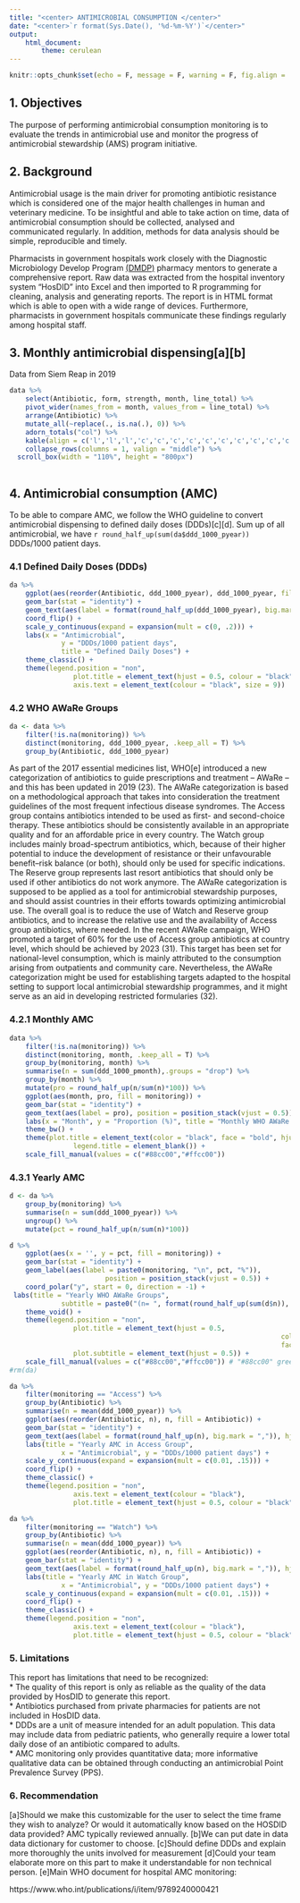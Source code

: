 ```yaml
---
title: "<center> ANTIMICROBIAL CONSUMPTION </center>"
date: "<center>`r format(Sys.Date(), '%d-%m-%Y')`</center>"
output: 
    html_document:
        theme: cerulean
---
```


<style>
.table-hover > tbody > tr:hover { 
  background-color: #f4f442;
}
</style>

```r
knitr::opts_chunk$set(echo = F, message = F, warning = F, fig.align = 'c')
```

## 1. Objectives
The purpose of performing antimicrobial consumption monitoring is to evaluate the trends in antimicrobial use and monitor the progress of antimicrobial stewardship (AMS) program initiative.   

## 2. Background
Antimicrobial usage is the main driver for promoting antibiotic resistance which is considered one of the major health challenges in human and veterinary medicine. To be insightful and able to take action on time, data of antimicrobial consumption should be collected, analysed and communicated regularly. In addition, methods for data analysis should be simple, reproducible and timely. 

Pharmacists in government hospitals work closely with the Diagnostic Microbiology Develop Program [(DMDP)](www.dmdp.org) pharmacy mentors to generate a comprehensive report. Raw data was extracted from the hospital inventory system "HosDID" into Excel and then imported to R programming for cleaning, analysis and generating reports. The report is in HTML format which is able to open with a wide range of devices. Furthermore, pharmacists in government hospitals communicate these findings regularly among hospital staff.  

## 3. Monthly antimicrobial dispensing[a][b]
Data from Siem Reap in 2019   

```r
data %>% 
	select(Antibiotic, form, strength, month, line_total) %>% 
	pivot_wider(names_from = month, values_from = line_total) %>% 
	arrange(Antibiotic) %>% 
	mutate_all(~replace(., is.na(.), 0)) %>% 
	adorn_totals("col") %>% 
	kable(align = c('l','l','l','c','c','c','c','c','c','c','c','c','c','c','c','r'), format.args = list(big.mark = ",")) %>% kable_styling(bootstrap_options = c("bordered","condensed", "striped", "hover","responsive")) %>% 
	collapse_rows(columns = 1, valign = "middle") %>% 
  scroll_box(width = "110%", height = "800px")
		
```
## 4. Antimicrobial consumption (AMC)
To be able to compare AMC, we follow the WHO guideline to convert antimicrobial dispensing to defined daily doses (DDDs)[c][d]. Sum up of all antimicrobial, we have `r round_half_up(sum(da$ddd_1000_pyear))` DDDs/1000 patient days.

### 4.1 Defined Daily Doses (DDDs)  
```r
da %>% 
	ggplot(aes(reorder(Antibiotic, ddd_1000_pyear), ddd_1000_pyear, fill = Antibiotic)) + 
	geom_bar(stat = "identity") + 
	geom_text(aes(label = format(round_half_up(ddd_1000_pyear), big.mark = ",")), hjust = -0.2, size = 3) +
	coord_flip() +
	scale_y_continuous(expand = expansion(mult = c(0, .2))) +
	labs(x = "Antimicrobial",
			 y = "DDDs/1000 patient days", 
			 title = "Defined Daily Doses") +
	theme_classic() +
	theme(legend.position = "non",
				plot.title = element_text(hjust = 0.5, colour = "black", face = "bold" ),
				axis.text = element_text(colour = "black", size = 9))

```

### 4.2 WHO AWaRe Groups
```r
da <- data %>% 
	filter(!is.na(monitoring)) %>% 
	distinct(monitoring, ddd_1000_pyear, .keep_all = T) %>% 
	group_by(Antibiotic, ddd_1000_pyear)
```

As part of the 2017 essential medicines list, WHO[e] introduced a new categorization of antibiotics to guide prescriptions and treatment – AWaRe – and this has been updated in 2019 (23). The AWaRe categorization is based on a methodological approach that takes into consideration the treatment guidelines of the most frequent infectious disease syndromes. The Access group contains antibiotics intended to be used as first- and second-choice therapy. These antibiotics should be consistently available in an appropriate quality and for an affordable price in every country. The Watch group includes mainly broad-spectrum antibiotics, which, because of their higher potential to induce the development of resistance or their unfavourable benefit–risk balance (or both), should only be used for specific indications. The Reserve group represents last resort antibiotics that should only be used if other antibiotics do not work anymore. The AWaRe categorization is supposed to be applied as a tool for antimicrobial stewardship purposes, and should assist countries in their efforts towards optimizing antimicrobial use. The overall goal is to reduce the use of Watch and Reserve group antibiotics, and to increase the relative use and the availability of Access group antibiotics, where needed. In the recent AWaRe campaign, WHO promoted a target of 60% for the use of Access group antibiotics at country level, which should be achieved by 2023 (31). This target has been set for national-level consumption, which is mainly attributed to the consumption arising from outpatients and community care. Nevertheless, the AWaRe categorization might be used for establishing targets adapted to the hospital setting to support local antimicrobial stewardship programmes, and it might serve as an aid in developing restricted formularies (32). 

### 4.2.1 Monthly AMC

```r
data %>% 
	filter(!is.na(monitoring)) %>% 
	distinct(monitoring, month, .keep_all = T) %>% 
	group_by(monitoring, month) %>% 
	summarise(n = sum(ddd_1000_pmonth),.groups = "drop") %>% 
	group_by(month) %>% 
	mutate(pro = round_half_up(n/sum(n)*100)) %>% 
	ggplot(aes(month, pro, fill = monitoring)) +
	geom_bar(stat = "identity") +
	geom_text(aes(label = pro), position = position_stack(vjust = 0.5)) +
	labs(x = "Month", y = "Proportion (%)", title = "Monthly WHO AWaRe Groups") +
	theme_bw() +
	theme(plot.title = element_text(color = "black", face = "bold", hjust = 0.5),
				legend.title = element_blank()) +
	scale_fill_manual(values = c("#88cc00","#ffcc00"))

```
  
### 4.3.1 Yearly AMC

```r

d <- da %>% 
	group_by(monitoring) %>% 
	summarise(n = sum(ddd_1000_pyear)) %>% 
	ungroup() %>% 
	mutate(pct = round_half_up(n/sum(n)*100)) 

d %>% 
	ggplot(aes(x = '', y = pct, fill = monitoring)) + 
	geom_bar(stat = "identity") +
	geom_label(aes(label = paste0(monitoring, "\n", pct, "%")),
						position = position_stack(vjust = 0.5)) + 
	coord_polar("y", start = 0, direction = -1) +
 labs(title = "Yearly WHO AWaRe Groups", 
			 subtitle = paste0("(n= ", format(round_half_up(sum(d$n)), big.mark = ","),")")) + 
	theme_void() +
	theme(legend.position = "non",
				plot.title = element_text(hjust = 0.5,
																	colour = "black", 
																	face = "bold"),
				plot.subtitle = element_text(hjust = 0.5)) +
	scale_fill_manual(values = c("#88cc00","#ffcc00")) # "#88cc00" green, "#ffcc00" yellow
#rm(da)

```

```r
da %>% 
	filter(monitoring == "Access") %>% 
	group_by(Antibiotic) %>% 
	summarise(n = mean(ddd_1000_pyear)) %>% 
	ggplot(aes(reorder(Antibiotic, n), n, fill = Antibiotic)) + 
	geom_bar(stat = "identity") + 
	geom_text(aes(label = format(round_half_up(n), big.mark = ",")), hjust = -0.2, size = 3) +
	labs(title = "Yearly AMC in Access Group", 
			 x = "Antimicrobial", y = "DDDs/1000 patient days") +
	scale_y_continuous(expand = expansion(mult = c(0.01, .15))) +
	coord_flip() + 
	theme_classic() +
	theme(legend.position = "non",
				axis.text = element_text(colour = "black"),
				plot.title = element_text(hjust = 0.5, colour = "black", face = "bold" ))
```
```r
da %>% 
	filter(monitoring == "Watch") %>% 
	group_by(Antibiotic) %>% 
	summarise(n = mean(ddd_1000_pyear)) %>% 
	ggplot(aes(reorder(Antibiotic, n), n, fill = Antibiotic)) + 
	geom_bar(stat = "identity") + 
	geom_text(aes(label = format(round_half_up(n), big.mark = ",")), hjust = -0.2, size = 3) +
	labs(title = "Yearly AMC in Watch Group", 
			 x = "Antimicrobial", y = "DDDs/1000 patient days") +
	scale_y_continuous(expand = expansion(mult = c(0.01, .15))) +
	coord_flip() +
	theme_classic() +
	theme(legend.position = "non",
				axis.text = element_text(colour = "black"),
				plot.title = element_text(hjust = 0.5, colour = "black", face = "bold" ))
```



### 5.  Limitations
This report has limitations that need to be recognized:  
* The quality of this report is only as reliable as the quality of the data provided by HosDID to generate this report.  
* Antibiotics purchased from private pharmacies for patients are not included in HosDID data.  
* DDDs are a unit of measure intended for an adult population. This data may include data from pediatric patients, who generally require a lower total daily dose of an antibiotic compared to adults.   
* AMC monitoring only provides quantitative data; more informative qualitative data can be obtained through conducting an antimicrobial Point Prevalence Survey (PPS).

### 6.  Recommendation

[a]Should we make this customizable for the user to select the time frame they wish to analyze? Or would it automatically know based on the HOSDID data provided? AMC typically reviewed annually.
[b]We can put date in data data dictionary for customer to choose.
[c]Should define DDDs and explain more thoroughly the units involved for measurement
[d]Could your team elaborate more on this part to make it understandable for non technical person.
[e]Main WHO document for hospital AMC monitoring:

https://www.who.int/publications/i/item/9789240000421
